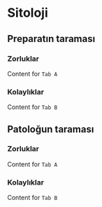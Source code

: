 # Sitoloji

## Preparatın taraması

::: {.panel-tabset}

### Zorluklar

Content for `Tab A`

### Kolaylıklar

Content for `Tab B`

:::


## Patoloğun taraması


::: {.panel-tabset}

### Zorluklar

Content for `Tab A`

### Kolaylıklar

Content for `Tab B`

:::


